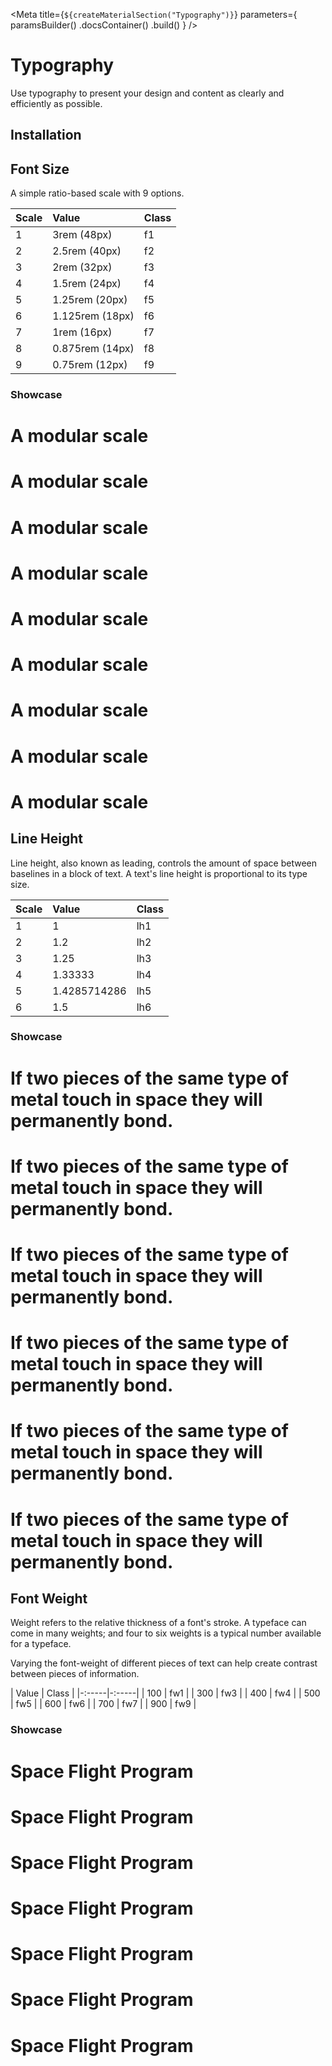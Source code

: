 
<Meta
    title={`${createMaterialSection("Typography")}`}
    parameters={
        paramsBuilder()
            .docsContainer(<MaterialsContainer sourcePath="/packages/tachyons/src" />)
            .build()
    }
/>

# Typography

Use typography to present your design and content as clearly and efficiently as possible.

## Installation

<Installation />

## Font Size

A simple ratio-based scale with 9 options.

| Scale | Value           | Class |
| :---- | :-------------- | :---- |
| 1     | 3rem (48px)     | f1    |
| 2     | 2.5rem (40px)   | f2    |
| 3     | 2rem (32px)     | f3    |
| 4     | 1.5rem (24px)   | f4    |
| 5     | 1.25rem (20px)  | f5    |
| 6     | 1.125rem (18px) | f6    |
| 7     | 1rem (16px)     | f7    |
| 8     | 0.875rem (14px) | f8    |
| 9     | 0.75rem (12px)  | f9    |

### Showcase

<div>
    <h1 className="f1 fw3 pa0 ma0">A modular scale</h1>
    <h1 className="f2 fw3 pa0 ma0">A modular scale</h1>
    <h1 className="f3 fw3 pa0 ma0">A modular scale</h1>
    <h1 className="f4 fw3 pa0 ma0">A modular scale</h1>
    <h1 className="f5 fw3 pa0 ma0">A modular scale</h1>
    <h1 className="f6 fw3 pa0 ma0">A modular scale</h1>
    <h1 className="f7 fw3 pa0 ma0">A modular scale</h1>
    <h1 className="f8 fw3 pa0 ma0">A modular scale</h1>
    <h1 className="f9 fw3 pa0 ma0">A modular scale</h1>
</div>

## Line Height

Line height, also known as leading, controls the amount of space between baselines in a block of text. A text's line height is proportional to its type size.

| Scale | Value        | Class |
| :---- | :----------- | :---- |
| 1     | 1            | lh1   |
| 2     | 1.2          | lh2   |
| 3     | 1.25         | lh3   |
| 4     | 1.33333      | lh4   |
| 5     | 1.4285714286 | lh5   |
| 6     | 1.5          | lh6   |

### Showcase

<div>
    <h1 className="lh1 f5 fw3 pa0 ma0 mb2 bb b--sunray-900">If two pieces of the same type of metal touch in space they will permanently bond.</h1>
    <h1 className="lh2 f5 fw3 pa0 ma0 mb2 bb b--sunray-900">If two pieces of the same type of metal touch in space they will permanently bond.</h1>
    <h1 className="lh3 f5 fw3 pa0 ma0 mb2 bb b--sunray-900">If two pieces of the same type of metal touch in space they will permanently bond.</h1>
    <h1 className="lh4 f5 fw3 pa0 ma0 mb2 bb b--sunray-900">If two pieces of the same type of metal touch in space they will permanently bond.</h1>
    <h1 className="lh5 f5 fw3 pa0 ma0 mb2 bb b--sunray-900">If two pieces of the same type of metal touch in space they will permanently bond.</h1>
    <h1 className="lh6 f5 fw3 pa0 ma0 mb2 bb b--sunray-900">If two pieces of the same type of metal touch in space they will permanently bond.</h1>
</div>

## Font Weight

Weight refers to the relative thickness of a font's stroke. A typeface can come in many weights; and four to six weights is a typical number available for a typeface.

Varying the font-weight of different pieces of text can help create contrast between pieces of information.

| Value | Class |
|-:-----|-:-----|
| 100   | fw1   |
| 300   | fw3   |
| 400   | fw4   |
| 500   | fw5   |
| 600   | fw6   |
| 700   | fw7   |
| 900   | fw9   |

### Showcase

<div>
    <h1 className="pa0 ma0 fw1">Space Flight Program</h1>
    <h1 className="pa0 ma0 fw3">Space Flight Program</h1>
    <h1 className="pa0 ma0 fw4">Space Flight Program</h1>
    <h1 className="pa0 ma0 fw5">Space Flight Program </h1>
    <h1 className="pa0 ma0 fw6">Space Flight Program</h1>
    <h1 className="pa0 ma0 fw7">Space Flight Program</h1>
    <h1 className="pa0 ma0 fw9">Space Flight Program</h1>
</div>
